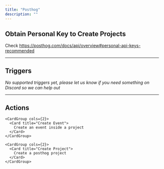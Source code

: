 ```yaml
---
title: "Posthog"
description: ""
---
```


## Obtain Personal Key to Create Projects

Check https://posthog.com/docs/api/overview#personal-api-keys-recommended


---

## Triggers

*No supported triggers yet, please let us know if you need something on Discord so we can help out* 


---

## Actions


    <CardGroup cols={2}>
      <Card title="Create Event">
        Create an event inside a project
      </Card>
    </CardGroup>
    
    <CardGroup cols={2}>
      <Card title="Create Project">
        Create a posthog project
      </Card>
    </CardGroup>
    
